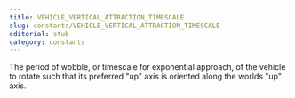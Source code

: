 ```yaml
---
title: VEHICLE_VERTICAL_ATTRACTION_TIMESCALE
slug: constants/VEHICLE_VERTICAL_ATTRACTION_TIMESCALE
editorial: stub
category: constants
---
```


<LSLConstant
	name="VEHICLE_VERTICAL_ATTRACTION_TIMESCALE"
	type="integer"
	value="37"
/>

The period of wobble, or timescale for exponential approach, of the vehicle to rotate such that its preferred &quot;up&quot; axis is oriented along the worlds &quot;up&quot; axis.
